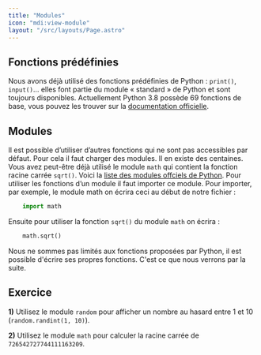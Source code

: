 ```yaml
---
title: "Modules"
icon: "mdi:view-module"
layout: "/src/layouts/Page.astro"
---
```


## Fonctions prédéfinies

Nous avons déjà utilisé des fonctions prédéfinies de Python : `print()`,
`input()`… elles font partie du module « standard » de Python et sont toujours
disponibles. Actuellement Python 3.8 possède 69 fonctions de base, vous pouvez
les trouver sur la [documentation
officielle](https://docs.python.org/fr/3/library/functions.html).

## Modules

Il est possible d’utiliser d’autres fonctions qui ne sont pas accessibles par
défaut. Pour cela il faut charger des modules. Il en existe des centaines.
Vous avez peut-être déjà utilisé le module `math` qui contient la fonction
racine carrée `sqrt()`. Voici la [liste des modules offciels de
Python](https://docs.python.org/fr/3/py-modindex.html). Pour utiliser les
fonctions d’un module il faut importer ce module. Pour importer, par exemple,
le module math on écrira ceci au début de notre fichier :

```python
    import math
```

Ensuite pour utiliser la fonction `sqrt()` du module `math` on écrira :

```python
    math.sqrt()
```

Nous ne sommes pas limités aux fonctions proposées par Python, il est possible
d'écrire ses propres fonctions. C'est ce que nous verrons par la suite.

## Exercice

**1)** Utilisez le module `random` pour afficher un nombre au hasard entre 1
et 10 (`random.randint(1, 10)`).

**2)** Utilisez le module `math` pour calculer la racine carrée de
`726542727744111163209`.
